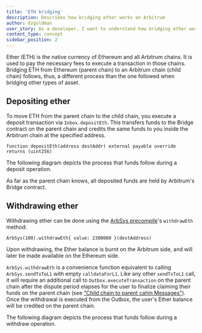 ```yaml
---
title: 'ETH bridging'
description: Describes how bridging ether works on Arbitrum
author: dzgoldman
user_story: As a developer, I want to understand how bridging ether works on Arbitrum
content_type: concept
sidebar_position: 2
---
```



Ether (ETH) is the native currency of Ethereum and all Arbitrum chains. It is used to pay the necessary fees to execute a transaction in those chains. Bridging ETH from Ethereum (parent chain) to an Arbitrum chain (child chain) follows, thus, a different process than the one followed when bridging other types of asset.

## Depositing ether

To move ETH from the parent chain to the child chain, you execute a deposit transaction via `Inbox.depositEth`. This transfers funds to the Bridge contract on the parent chain and credits the same funds to you inside the Arbitrum chain at the specified address.

```sol
function depositEth(address destAddr) external payable override returns (uint256)
```

The following diagram depicts the process that funds follow during a deposit operation.

<ImageZoom
  src="/img/dapps-depositing-ether.svg"
  alt="Depositing Ether"
  className="img-600px"
/>

As far as the parent chain knows, all deposited funds are held by Arbitrum's Bridge contract.

## Withdrawing ether

Withdrawing ether can be done using the [ArbSys precompile](/build-decentralized-apps/precompiles/02-reference.mdx#arbsys)'s `withdrawEth` method:

```sol
ArbSys(100).withdrawEth{ value: 2300000 }(destAddress)
```

Upon withdrawing, the Ether balance is burnt on the Arbitrum side, and will later be made available on the Ethereum side.

`ArbSys.withdrawEth` is a convenience function equivalent to calling `ArbSys.sendTxToL1` with empty `calldataForL1`. Like any other `sendTxToL1` call, it will require an additional call to `Outbox.executeTransaction` on the parent chain after the dispute period elapses for the user to finalize claiming their funds on the parent chain (see ["Child chain to parent cahin Messages"](/how-arbitrum-works/11-l2-to-l1-messaging.mdx)). Once the withdrawal is executed from the Outbox, the user's Ether balance will be credited on the parent chain.

The following diagram depicts the process that funds follow during a withdraw operation.

<ImageZoom
  src="/img/dapps-withdrawing-ether.svg"
  alt="Withdrawing Ether"
  className="img-600px"
/>

